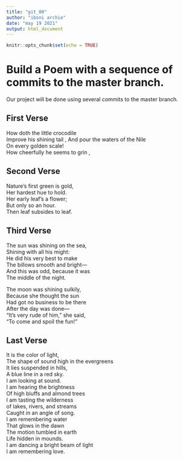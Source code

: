 ```yaml
---
title: "git_00"
author: "iboni archie"
date: "may 19 2021"
output: html_document
---
```


```r
knitr::opts_chunk$set(echo = TRUE)
```
# Build a Poem with a sequence of commits to the master branch.
Our project will be done using several commits to the master branch.
<!-- Do not modify or change any text in "!--" bracketed areas such as this --- these are instructions to
you, if you change any of this the git program will notice it and compromise your git merging strategy !-->

## First Verse 
How doth the little crocodile  
     Improve his shining tail  ,
And pour the waters of the Nile  
     On every golden scale!  
How cheerfully he seems to grin  ,  

## Second Verse
Nature’s first green is gold,  
Her hardest hue to hold.  
Her early leaf’s a flower;  
But only so an hour.  
Then leaf subsides to leaf.  

## Third Verse
The sun was shining on the sea,  
   Shining with all his might:  
He did his very best to make  
   The billows smooth and bright—  
And this was odd, because it was  
   The middle of the night.  

The moon was shining sulkily,  
   Because she thought the sun  
Had got no business to be there  
   After the day was done—  
"It's very rude of him," she said,  
   "To come and spoil the fun!"  
  

## Last Verse
It is the color of light,  
The shape of sound high in the evergreens  
It lies suspended in hills,  
A blue line in a red sky.  
I am looking at sound.  
I am hearing the brightness  
Of high bluffs and almond trees  
I am tasting the wilderness  
of lakes, rivers, and streams  
Caught in an angle of song.  
I am remembering water  
That glows in the dawn  
The motion tumbled in earth  
Life hidden in mounds.  
I am dancing a bright beam of light  
I am remembering love.  
